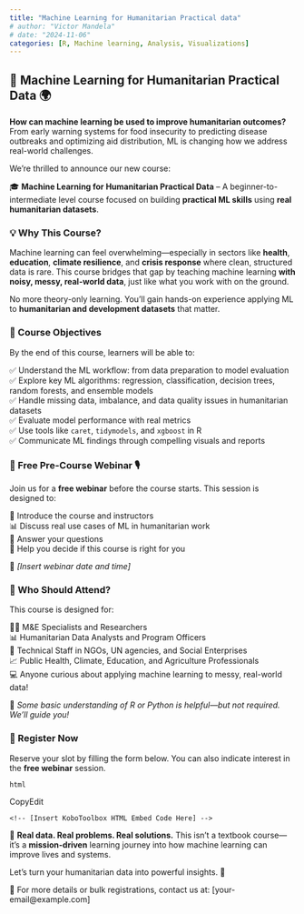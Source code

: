 ```yaml
---
title: "Machine Learning for Humanitarian Practical data"
# author: "Victor Mandela"
# date: "2024-11-06"
categories: [R, Machine learning, Analysis, Visualizations]
---
```


## 🤖 Machine Learning for Humanitarian Practical Data 🌍

**How can machine learning be used to improve humanitarian outcomes?** From early warning systems for food insecurity to predicting disease outbreaks and optimizing aid distribution, ML is changing how we address real-world challenges.

We’re thrilled to announce our new course:

🎓 **Machine Learning for Humanitarian Practical Data** – A beginner-to-intermediate level course focused on building **practical ML skills** using **real humanitarian datasets**.

### 💡 Why This Course?

Machine learning can feel overwhelming—especially in sectors like **health**, **education**, **climate resilience**, and **crisis response** where clean, structured data is rare. This course bridges that gap by teaching machine learning **with noisy, messy, real-world data**, just like what you work with on the ground.

No more theory-only learning. You'll gain hands-on experience applying ML to **humanitarian and development datasets** that matter.

### 🎯 Course Objectives

By the end of this course, learners will be able to:

✅ Understand the ML workflow: from data preparation to model evaluation\
✅ Explore key ML algorithms: regression, classification, decision trees, random forests, and ensemble models\
✅ Handle missing data, imbalance, and data quality issues in humanitarian datasets\
✅ Evaluate model performance with real metrics\
✅ Use tools like `caret`, `tidymodels`, and `xgboost` in R\
✅ Communicate ML findings through compelling visuals and reports

### 🎁 Free Pre-Course Webinar 🎙️

Join us for a **free webinar** before the course starts. This session is designed to:

👋 Introduce the course and instructors\
📊 Discuss real use cases of ML in humanitarian work\
🧠 Answer your questions\
🎯 Help you decide if this course is right for you

📅 *\[Insert webinar date and time\]*

### 👥 Who Should Attend?

This course is designed for:

🧑‍🔬 M&E Specialists and Researchers\
📊 Humanitarian Data Analysts and Program Officers\
🧠 Technical Staff in NGOs, UN agencies, and Social Enterprises\
📈 Public Health, Climate, Education, and Agriculture Professionals\
💻 Anyone curious about applying machine learning to messy, real-world data!

📌 *Some basic understanding of R or Python is helpful—but not required. We’ll guide you!*

### 📝 Register Now

Reserve your slot by filling the form below. You can also indicate interest in the **free webinar** session.

<!-- 🚨 Insert your KoboToolbox embedded form here -->

```         
html
```

CopyEdit

`<!-- [Insert KoboToolbox HTML Embed Code Here] -->`

📣 **Real data. Real problems. Real solutions.** This isn’t a textbook course—it’s a **mission-driven** learning journey into how machine learning can improve lives and systems.

Let’s turn your humanitarian data into powerful insights. 💪

📩 For more details or bulk registrations, contact us at: \[your-email\@example.com\]
